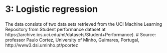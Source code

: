# 3: Logistic regression

### 

The data consists of two data sets retrieved from the UCI Machine Learning Repository
from Student performance dataset at https://archive.ics.uci.edu/ml/datasets/Student+Performance).
# Source: professor Paulo Cortez, University of Minho, Guimares, Portugal, http://www3.dsi.uminho.pt/pcortez